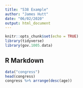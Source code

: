 ```yaml
---
title: "538 Example"
author: "James Hutt"
date: "06/02/2020"
output: html_document
---
```


```r
knitr::opts_chunk$set(echo = TRUE)
library(tidyverse)
library(gov.1005.data)
```

## R Markdown

```r
data("congress")
head(congress)
congress %>% arrange(desc(age))
```
